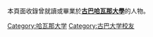 本頁面收錄曾就讀或畢業於'''[[古巴|古巴]][[哈瓦那大學|哈瓦那大學]]'''的人物。

[[Category:哈瓦那大学|Category:哈瓦那大学]]
[[Category:古巴大学校友|Category:古巴大学校友]]
